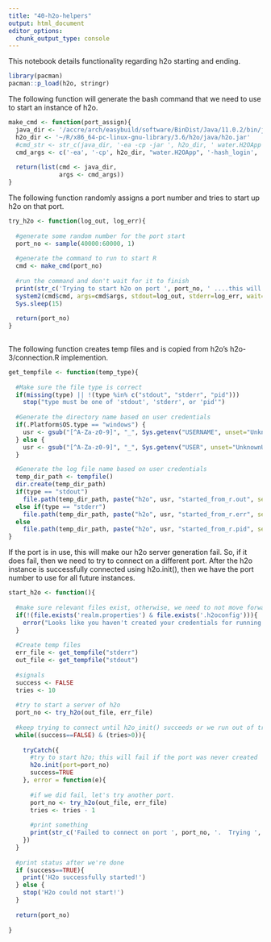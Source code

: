 ```yaml
---
title: "40-h2o-helpers"
output: html_document
editor_options: 
  chunk_output_type: console
---
```


This notebook details functionality regarding h2o starting and ending. 

```r
library(pacman)
pacman::p_load(h2o, stringr)
```

The following function will generate the bash command that we need to use to start an instance of h2o.
```r
make_cmd <- function(port_assign){
  java_dir <- '/accre/arch/easybuild/software/BinDist/Java/11.0.2/bin/java'
  h2o_dir <- '~/R/x86_64-pc-linux-gnu-library/3.6/h2o/java/h2o.jar'
  #cmd_str <- str_c(java_dir, '-ea -cp -jar ', h2o_dir, ' water.H2OApp -hash_login -login_conf realm.properties -port ', port_assign)
  cmd_args <- c('-ea', '-cp', h2o_dir, "water.H2OApp", '-hash_login', '-login_conf', 'realm.properties', '-port', port_assign)
  
  return(list(cmd <- java_dir,
              args <- cmd_args))
}
```


The following function randomly assigns a port number and tries to start up h2o on that port.
```r

try_h2o <- function(log_out, log_err){
  
  #generate some random number for the port start
  port_no <- sample(40000:60000, 1)
  
  #generate the command to run to start R
  cmd <- make_cmd(port_no)
  
  #run the command and don't wait for it to finish
  print(str_c('Trying to start h2o on port ', port_no, ' ....this will take at least 15 seconds'))
  system2(cmd$cmd, args=cmd$args, stdout=log_out, stderr=log_err, wait=FALSE)
  Sys.sleep(15)
  
  return(port_no)
}
  
```

The following function creates temp files and is copied from h2o's h2o-3/connection.R implemention.
```r
get_tempfile <- function(temp_type){
  
  #Make sure the file type is correct
  if(missing(type) || !(type %in% c("stdout", "stderr", "pid")))
    stop("type must be one of 'stdout', 'stderr', or 'pid'")
  
  #Generate the directory name based on user credentials
  if(.Platform$OS.type == "windows") {
    usr <- gsub("[^A-Za-z0-9]", "_", Sys.getenv("USERNAME", unset="UnknownUser"))
  } else {
    usr <- gsub("[^A-Za-z0-9]", "_", Sys.getenv("USER", unset="UnknownUser"))
  }

  #Generate the log file name based on user credentials
  temp_dir_path <- tempfile()
  dir.create(temp_dir_path)
  if(type == "stdout")
    file.path(temp_dir_path, paste("h2o", usr, "started_from_r.out", sep="_"))
  else if(type == "stderr")
    file.path(temp_dir_path, paste("h2o", usr, "started_from_r.err", sep="_"))
  else
    file.path(temp_dir_path, paste("h2o", usr, "started_from_r.pid", sep="_"))
}
```


If the port is in use, this will make our h2o server generation fail.  So, if it does fail, then we need to try to connect on a different port.  After the h2o instance is successfully connected using h2o.init(), then we have the port number to use for all future instances.

```r
start_h2o <- function(){
  
  #make sure relevant files exist, otherwise, we need to not move forward.
  if(!(file.exists('realm.properties') & file.exists('.h2oconfig'))){
    error("Looks like you haven't created your credentials for running h2o.  Please generate these credentials now!")
  }
  
  #Create temp files
  err_file <- get_tempfile("stderr")
  out_file <- get_tempfile("stdout")
  
  #signals
  success <- FALSE
  tries <- 10
  
  #try to start a server of h2o
  port_no <- try_h2o(out_file, err_file)
  
  #keep trying to connect until h2o_init() succeeds or we run out of tries
  while((success==FALSE) & (tries>0)){
    
    tryCatch({
      #try to start h2o; this will fail if the port was never created
      h2o.init(port=port_no)
      success=TRUE
    }, error = function(e){
      
      #if we did fail, let's try another port.
      port_no <- try_h2o(out_file, err_file)
      tries <- tries - 1
      
      #print something
      print(str_c('Failed to connect on port ', port_no, '.  Trying ', tries, ' more times...'))
    })
  }
  
  #print status after we're done
  if (success==TRUE){
    print('H2o successfully started!')
  } else {
    stop('H2o could not start!')
  }
  
  return(port_no)
  
} 
```

